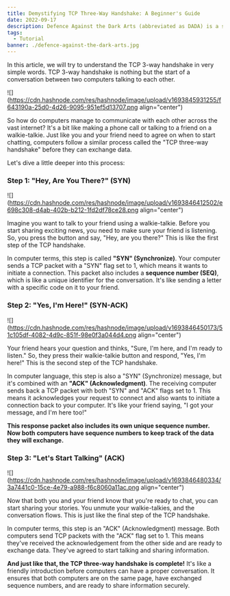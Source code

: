 ```yaml
---
title: Demystifying TCP Three-Way Handshake: A Beginner's Guide
date: 2022-09-17
description: Defence Against the Dark Arts (abbreviated as DADA) is a subject taught at Hogwarts School of Witchcraft and Wizardry and Ilvermorny School of Witchcraft and Wizardry. In this class, students study and learn how to defend themselves against all aspects of the Dark Arts, including dark creatures, curses, hexes and jinxes (dark charms), and duelling.
tags:
  - Tutorial
banner: ./defence-against-the-dark-arts.jpg
---
```


In this article, we will try to understand the TCP 3-way handshake in very simple words. TCP 3-way handshake is nothing but the start of a conversation between two computers talking to each other.

![](https://cdn.hashnode.com/res/hashnode/image/upload/v1693845931255/f643190a-25d0-4d26-9095-951ef5d13707.png align="center")

So how do computers manage to communicate with each other across the vast internet? It's a bit like making a phone call or talking to a friend on a walkie-talkie. Just like you and your friend need to agree on when to start chatting, computers follow a similar process called the "TCP three-way handshake" before they can exchange data.

Let's dive a little deeper into this process:

### **Step 1: "Hey, Are You There?" (SYN)**

![](https://cdn.hashnode.com/res/hashnode/image/upload/v1693846412502/e698c308-d4ab-402b-b212-1fd2df78ce28.png align="center")

Imagine you want to talk to your friend using a walkie-talkie. Before you start sharing exciting news, you need to make sure your friend is listening. So, you press the button and say, "Hey, are you there?" This is like the first step of the TCP handshake.

In computer terms, this step is called **"SYN" (Synchronize)**. Your computer sends a TCP packet with a "SYN" flag set to 1, which means it wants to initiate a connection. This packet also includes a **sequence number (SEQ)**, which is like a unique identifier for the conversation. It's like sending a letter with a specific code on it to your friend.

### **Step 2: "Yes, I'm Here!" (SYN-ACK)**

![](https://cdn.hashnode.com/res/hashnode/image/upload/v1693846450173/51c105df-4082-4d9c-851f-98e0f3a044d4.png align="center")

Your friend hears your question and thinks, "Sure, I'm here, and I'm ready to listen." So, they press their walkie-talkie button and respond, "Yes, I'm here!" This is the second step of the TCP handshake.

In computer language, this step is also a "SYN" (Synchronize) message, but it's combined with an **"ACK" (Acknowledgment)**. The receiving computer sends back a TCP packet with both "SYN" and "ACK" flags set to 1. This means it acknowledges your request to connect and also wants to initiate a connection back to your computer. It's like your friend saying, "I got your message, and I'm here too!"

**This response packet also includes its own unique sequence number. Now both computers have sequence numbers to keep track of the data they will exchange.**

### **Step 3: "Let's Start Talking" (ACK)**

![](https://cdn.hashnode.com/res/hashnode/image/upload/v1693846480334/3a7441c0-15ce-4e79-a988-f6c8060a11ac.png align="center")

Now that both you and your friend know that you're ready to chat, you can start sharing your stories. You unmute your walkie-talkies, and the conversation flows. This is just like the final step of the TCP handshake.

In computer terms, this step is an "ACK" (Acknowledgment) message. Both computers send TCP packets with the "ACK" flag set to 1. This means they've received the acknowledgement from the other side and are ready to exchange data. They've agreed to start talking and sharing information.

**And just like that, the TCP three-way handshake is complete!** It's like a friendly introduction before computers can have a proper conversation. It ensures that both computers are on the same page, have exchanged sequence numbers, and are ready to share information securely.